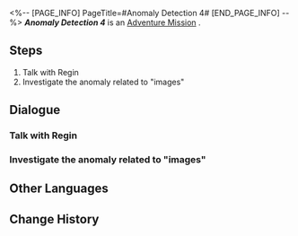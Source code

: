 <%-- [PAGE_INFO]
PageTitle=#Anomaly Detection 4#
[END_PAGE_INFO] --%>
{{Stub|Dialogue, characters, and location(s)}}
{{Mission Infobox
|id            = 8000185
|title         = 
|image         = Mission Anomaly Detection 4.png
|type          = Adventure
|event_name    = 
|chapter       = 
|requirements  = 
* [[Trailblaze Mission]] ''[[The Past Will Return as an Avalanche]]'' completed
* [[Adventure Mission]] ''[[Anomaly Detection 3]]'' completed
* Reach [[Trailblaze Level]] 21
|summary       = <!--official mission summary from Fate's Atlas-->
|characters    = <!--characters that appear in this mission-->
|startLocation = <!--location as it intially appears on the mission screen-->
|world         = <!--i.e. Penacony-->
|area          = <!--i.e. A Child's Dream-->
|prev          = 
|next          = Anomaly Detection 5
|exp           = 
|credits       = 
|stellarJade   = 
|other         = 
}}
'''''Anomaly Detection 4''''' is an [[Adventure Mission]]<!--in [world]-->.

==Steps==
# Talk with Regin
# Investigate the anomaly related to "images"

<!--
==Gameplay Notes==

--><!--
==Trial Character==

-->
==Dialogue==
{{Stub Dialogue}}
===Talk with Regin===
{{Mission Description|type=adventure|location=<!--to be added-->|Regin's sensor found something again! Head to the Goethe Hotel to learn about the details!}}
{{Dialogue Start}}
:{{tx}}
{{Dialogue End}}

===Investigate the anomaly related to "images"===
{{Mission Description|type=adventure|location=<!--to be added-->|update|An "equipment" that's related to "images"... Is Regin's intuition trustworthy?}}
{{Dialogue Start}}
:{{tx}}
{{Dialogue End}}

==Other Languages==
{{Other Languages
|en   = Anomaly Detection 4
|zhs  = 异常勘测•其四
|zht  = 異常勘測·其四
|ja   = 異常観測・4
|ko   = 이상 조사•4
|es   = Detección de anomalías IV
|fr   = Détection d'anomalie 4
|ru   = Обнаружение аномалии IV
|th   = ตรวจสอบความผิดปกติ 4
|vi   = Thăm Dò Bất Thường 4
|de   = Anomalieforschung (Teil 4)
|id   = Keanehan Terdeteksi 4
|pt   = Detecção de Anomalia 4
}}

==Change History==
{{Change History|1.2}}
